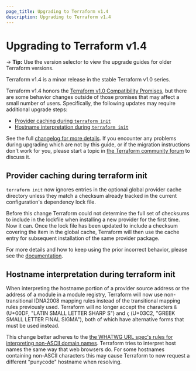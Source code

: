 ```yaml
---
page_title: Upgrading to Terraform v1.4
description: Upgrading to Terraform v1.4
---
```


# Upgrading to Terraform v1.4

-> **Tip:** Use the version selector to view the upgrade guides for older Terraform versions.

Terraform v1.4 is a minor release in the stable Terraform v1.0 series.

Terraform v1.4 honors the [Terraform v1.0 Compatibility Promises](https://developer.hashicorp.com/terraform/language/v1-compatibility-promises), but there are some behavior changes outside of those promises that may affect a small number of users. Specifically, the following updates may require additional upgrade steps:
* [Provider caching during `terraform init`](#provider-caching-during-terraform-init)
* [Hostname interpretation during `terraform init`](#hostname-interpretation-during-terraform-init)

See the full [changelog for more details](https://github.com/hashicorp/terraform/blob/v1.4/CHANGELOG.md). If you encounter any problems during upgrading which are not by this guide, or if the migration instructions don't work for you, please start a topic in [the Terraform community forum](https://discuss.hashicorp.com/c/terraform-core/27) to discuss it.

## Provider caching during terraform init

`terraform init` now ignores entries in the optional global provider cache directory unless they match a checksum already tracked in the current configuration's dependency lock file. 

Before this change Terraform could not determine the full set of checksums to include in the lockfile when installing a new provider for the first time. Now it can. Once the lock file has been updated to include a checksum covering the item in the global cache, Terraform will then use the cache entry for subsequent installation of the same provider package. 

For more details and how to keep using the prior incorrect behavior, please see the [documentation](/cli/config/config-file#allowing-the-provider-plugin-cache-to-break-the-dependency-lock-file).

## Hostname interpretation during terraform init

When interpreting the hostname portion of a provider source address or the address of a module in a module registry, Terraform will now use non-transitional IDNA2008 mapping rules instead of the transitional mapping rules previously used. Terraform will no longer accept the characters `ß` (U+00DF, "LATIN SMALL LETTER SHARP S") and `ς` (U+03C2, "GREEK SMALL LETTER FINAL SIGMA"), both of which have alternative forms that must be used instead.

This change better adheres to the [the WHATWG URL spec's rules for interpreting non-ASCII domain names](https://url.spec.whatwg.org/#concept-domain-to-ascii). Terraform tries to interpret host names the same way that web browsers do. For some hostnames containing non-ASCII characters this may cause Terraform to now request a different "punycode" hostname when resolving. 
